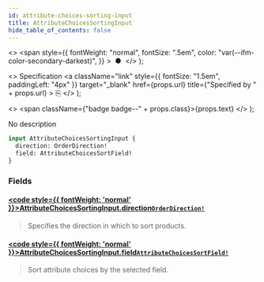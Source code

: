 ```yaml
---
id: attribute-choices-sorting-input
title: AttributeChoicesSortingInput
hide_table_of_contents: false
---
```


  <>
    <span
      style={{
        fontWeight: "normal",
        fontSize: ".5em",
        color: "var(--ifm-color-secondary-darkest)",
      }}
    >
      &nbsp;●&nbsp;
    </span>
  </>
);

  <>
    Specification
    <a
      className="link"
      style={{ fontSize: "1.5em", paddingLeft: "4px" }}
      target="\_blank"
      href={props.url}
      title={"Specified by " + props.url}
    >
      ⎘
    </a>
  </>
);

  <>
    <span className={"badge badge--" + props.class}>{props.text}</span>
  </>
);

No description

```graphql
input AttributeChoicesSortingInput {
  direction: OrderDirection!
  field: AttributeChoicesSortField!
}
```

### Fields

#### [<code style={{ fontWeight: 'normal' }}>AttributeChoicesSortingInput.<b>direction</b></code>](#)<Bullet />[`OrderDirection!`](../../../api-reference/miscellaneous/enums/order-direction) <Badge class="secondary" text="non-null"/> <Badge class="secondary" text="enum"/> <Badge class="secondary" text="miscellaneous"/>

> Specifies the direction in which to sort products.

#### [<code style={{ fontWeight: 'normal' }}>AttributeChoicesSortingInput.<b>field</b></code>](#)<Bullet />[`AttributeChoicesSortField!`](../../../api-reference/attributes/enums/attribute-choices-sort-field) <Badge class="secondary" text="non-null"/> <Badge class="secondary" text="enum"/> <Badge class="secondary" text="attributes"/>

> Sort attribute choices by the selected field.
